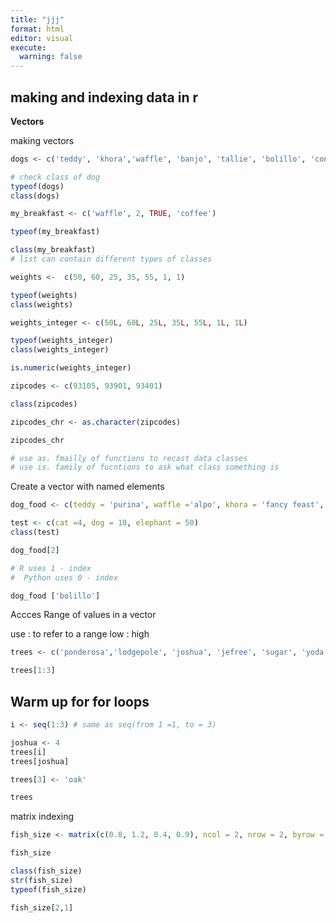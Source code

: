 ```yaml
---
title: "jjj"
format: html
editor: visual
execute: 
  warning: false
---
```


## making and indexing data in r

**Vectors**

making vectors

```r
dogs <- c('teddy', 'khora','waffle', 'banjo', 'tallie', 'bolillo', 'concha')

# check class of dog
typeof(dogs)
class(dogs)
```

```r
my_breakfast <- c('waffle', 2, TRUE, 'coffee')

typeof(my_breakfast)

class(my_breakfast)
# list can contain different types of classes
```

```r
weights <-  c(50, 60, 25, 35, 55, 1, 1)

typeof(weights)
class(weights)

```

```r
weights_integer <- c(50L, 60L, 25L, 35L, 55L, 1L, 1L)

typeof(weights_integer)
class(weights_integer)
```

```r
is.numeric(weights_integer)
```

```r
zipcodes <- c(93105, 93901, 93401)

class(zipcodes)

zipcodes_chr <- as.character(zipcodes)

zipcodes_chr

# use as. fmailly of functions to recast data classes
# use is. family of fucntions to ask what class something is

```

Create a vector with named elements

```r
dog_food <- c(teddy = 'purina', waffle ='alpo', khora = 'fancy feast', banjo = 'blue diamond', tallie = "farmer's dog", bolillo = 'meat', concha = 'malt paste' )

test <- c(cat =4, dog = 10, elephant = 50)
class(test)
```

```r
dog_food[2]

# R uses 1 - index
#  Python uses 0 - index
```

```r
dog_food ['bolillo']

```

Accces Range of values in a vector

use : to refer to a range low : high

```r
trees <- c('ponderosa','lodgepole', 'joshua', 'jefree', 'sugar', 'yoda')

trees[1:3]

```

## Warm up for for loops

```r
i <- seq(1:3) # same as seq(from 1 =1, to = 3)

joshua <- 4
trees[i]
trees[joshua]
```

```r
trees[3] <- 'oak'

trees
```

matrix indexing

```r
fish_size <- matrix(c(0.8, 1.2, 0.4, 0.9), ncol = 2, nrow = 2, byrow = FALSE)

fish_size

class(fish_size)
str(fish_size)
typeof(fish_size)

fish_size[2,1]
```
